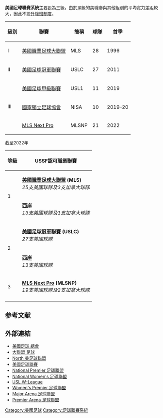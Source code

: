 '''美國足球聯賽系統'''主要設為三級，由於頂級的美職聯與其他組別的平均實力差距較大，因此不設[[升降班制度|升降班制度]]。

{| class="wikitable"
|+
!級別
!聯賽
!簡稱
!球隊
!首季
|-
|I
|[[美國職業足球大聯盟|美國職業足球大聯盟]]
|MLS||28||1996
|-
|II
|[[美國足球冠軍聯賽|美國足球冠軍聯賽]]
|USLC||27||2011
|-
| rowspan="3" |III
|[[美國足球甲級聯賽|美國足球甲級聯賽]]
|USL1||11||2019
|-
|[[國家獨立足球協會|國家獨立足球協會]]
|NISA||10||2019–20
|-
|[[MLS_Next_Pro|MLS Next Pro]]
|MLSNP||21||2022
|}

;截至2022年
{{see also|Canadian soccer league system#Pyramid breakdown}}
{|class="wikitable" style="text-align: center;"
|-
!
等級 
! colspan="3" |USSF認可職業聯賽
|-
! rowspan="2" | 1
| colspan="3" style="border-bottom:none"|
'''[[美國職業足球大聯盟|美國職業足球大聯盟]] (MLS)'''<br />''25支美國球隊及3支加拿大球隊''
|-
| colspan="2" style="border-right:none; border-left:none; border-top:none; padding-top:0px; " | '''[[美國職業足球大聯盟#西岸|西岸]]'''<br/>''13支美國球隊及1支加拿大球隊''
| style="border-left:none; border-top:none; padding-top:0px; " |'''[[美國職業足球大聯盟#東岸|東岸]]'''<br/>''12支美國球隊及2支加拿大球隊''
|-
! rowspan="2" | 2
| colspan="3" style="border-bottom:none" |
'''[[美國足球冠軍聯賽|美國足球冠軍聯賽]] (USLC)'''<br />
''27支美國球隊''
|-
| style="border-right:none; border-left:none; border-top:none; white-space:nowrap; " |'''[[美國足球冠軍聯賽#西岸|西岸]]'''<br/>''13支美國球隊''
| colspan="2" style="border-left:none; border-top:none; white-space:nowrap; " |
'''[[美國足球冠軍聯賽#東岸|東岸]]'''<br/>''14支美國球隊''
|-
! rowspan="1" | 3
| colspan="3" style="border-bottom:none"|
'''[[MLS_Next_Pro|MLS Next Pro]] (MLSNP)'''<br />
''19支美國球隊及2支加拿大球隊''
|
'''[[國家獨立足球協會|國家獨立足球協會]] (NISA)'''<br />
''10支美國球隊''
|
'''[[美國足球甲級聯賽|美國足球甲級聯賽]] (USL1)'''<br />
''11支美國球隊''
|-
|}
{{notelist|1}}

==参考文献==
{{reflist}}

==外部連結==
*[http://www.ussoccer.com 美國足球 總會]
*[http://www.mlssoccer.com 大聯盟 足球]
*[http://www.nasl.com North 美足球聯盟]
*[http://www.uslsoccer.com 美國足球聯賽]
*[http://www.npsl.info National Premier 足球聯盟]
*[http://www.nwslsoccer.com National Women's 足球聯盟]
*[http://wleague.uslsoccer.com USL W-League]
*[https://web.archive.org/web/20171101043239/http://www.wpsl.info/ Women's Premier 足球聯盟]
*[http://www.paslsoccer.com Major Arena 足球聯盟]
*[http://www.arenaleague.com Premier Arena 足球聯盟]
{{FLS}}

[[Category:美國足球|Category:美國足球]]
[[Category:足球聯賽系統|Category:足球聯賽系統]]